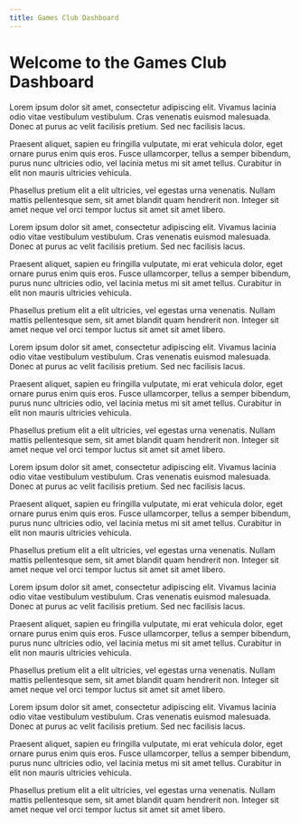 ```yaml
---
title: Games Club Dashboard
---
```



# Welcome to the Games Club Dashboard

Lorem ipsum dolor sit amet, consectetur adipiscing elit. Vivamus lacinia odio vitae vestibulum vestibulum. Cras venenatis euismod malesuada. Donec at purus ac velit facilisis pretium. Sed nec facilisis lacus.

Praesent aliquet, sapien eu fringilla vulputate, mi erat vehicula dolor, eget ornare purus enim quis eros. Fusce ullamcorper, tellus a semper bibendum, purus nunc ultricies odio, vel lacinia metus mi sit amet tellus. Curabitur in elit non mauris ultricies vehicula.

Phasellus pretium elit a elit ultricies, vel egestas urna venenatis. Nullam mattis pellentesque sem, sit amet blandit quam hendrerit non. Integer sit amet neque vel orci tempor luctus sit amet sit amet libero.

Lorem ipsum dolor sit amet, consectetur adipiscing elit. Vivamus lacinia odio vitae vestibulum vestibulum. Cras venenatis euismod malesuada. Donec at purus ac velit facilisis pretium. Sed nec facilisis lacus.

Praesent aliquet, sapien eu fringilla vulputate, mi erat vehicula dolor, eget ornare purus enim quis eros. Fusce ullamcorper, tellus a semper bibendum, purus nunc ultricies odio, vel lacinia metus mi sit amet tellus. Curabitur in elit non mauris ultricies vehicula.

Phasellus pretium elit a elit ultricies, vel egestas urna venenatis. Nullam mattis pellentesque sem, sit amet blandit quam hendrerit non. Integer sit amet neque vel orci tempor luctus sit amet sit amet libero.

Lorem ipsum dolor sit amet, consectetur adipiscing elit. Vivamus lacinia odio vitae vestibulum vestibulum. Cras venenatis euismod malesuada. Donec at purus ac velit facilisis pretium. Sed nec facilisis lacus.

Praesent aliquet, sapien eu fringilla vulputate, mi erat vehicula dolor, eget ornare purus enim quis eros. Fusce ullamcorper, tellus a semper bibendum, purus nunc ultricies odio, vel lacinia metus mi sit amet tellus. Curabitur in elit non mauris ultricies vehicula.

Phasellus pretium elit a elit ultricies, vel egestas urna venenatis. Nullam mattis pellentesque sem, sit amet blandit quam hendrerit non. Integer sit amet neque vel orci tempor luctus sit amet sit amet libero.

Lorem ipsum dolor sit amet, consectetur adipiscing elit. Vivamus lacinia odio vitae vestibulum vestibulum. Cras venenatis euismod malesuada. Donec at purus ac velit facilisis pretium. Sed nec facilisis lacus.

Praesent aliquet, sapien eu fringilla vulputate, mi erat vehicula dolor, eget ornare purus enim quis eros. Fusce ullamcorper, tellus a semper bibendum, purus nunc ultricies odio, vel lacinia metus mi sit amet tellus. Curabitur in elit non mauris ultricies vehicula.

Phasellus pretium elit a elit ultricies, vel egestas urna venenatis. Nullam mattis pellentesque sem, sit amet blandit quam hendrerit non. Integer sit amet neque vel orci tempor luctus sit amet sit amet libero.

Lorem ipsum dolor sit amet, consectetur adipiscing elit. Vivamus lacinia odio vitae vestibulum vestibulum. Cras venenatis euismod malesuada. Donec at purus ac velit facilisis pretium. Sed nec facilisis lacus.

Praesent aliquet, sapien eu fringilla vulputate, mi erat vehicula dolor, eget ornare purus enim quis eros. Fusce ullamcorper, tellus a semper bibendum, purus nunc ultricies odio, vel lacinia metus mi sit amet tellus. Curabitur in elit non mauris ultricies vehicula.

Phasellus pretium elit a elit ultricies, vel egestas urna venenatis. Nullam mattis pellentesque sem, sit amet blandit quam hendrerit non. Integer sit amet neque vel orci tempor luctus sit amet sit amet libero.

Lorem ipsum dolor sit amet, consectetur adipiscing elit. Vivamus lacinia odio vitae vestibulum vestibulum. Cras venenatis euismod malesuada. Donec at purus ac velit facilisis pretium. Sed nec facilisis lacus.

Praesent aliquet, sapien eu fringilla vulputate, mi erat vehicula dolor, eget ornare purus enim quis eros. Fusce ullamcorper, tellus a semper bibendum, purus nunc ultricies odio, vel lacinia metus mi sit amet tellus. Curabitur in elit non mauris ultricies vehicula.

Phasellus pretium elit a elit ultricies, vel egestas urna venenatis. Nullam mattis pellentesque sem, sit amet blandit quam hendrerit non. Integer sit amet neque vel orci tempor luctus sit amet sit amet libero.

<GamesPlayed client:visible />